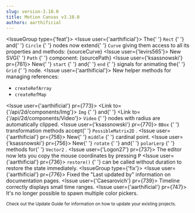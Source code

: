 ```yaml
---
slug: version-3.10.0
title: Motion Canvas v3.10.0
authors: aarthificial
---
```



<IssueGroup type={'feat'}>
  <Issue user={'aarthificial'}>
    The{' '}
    <Link to="/api/2d/components/Rect">
      <code>Rect</code>
    </Link>{' '}
    and{' '}
    <Link to="/api/2d/components/Circle">
      <code>Circle</code>
    </Link>{' '}
    nodes now extend{' '}
    <Link to="/api/2d/components/Curve">
      <code>Curve</code>
    </Link>
    giving them access to all its properties and methods:
    <PR id={771} />
    <PR id={759} />
    <Fiddle ratio="3" className="margin-top--sm margin-bottom--sm">
      {sourceCurve}
    </Fiddle>
  </Issue>
  <Issue user={'levirs565'}>
    New SVG{' '}
    <Link to="/api/2d/components/Path">
      <code>Path</code>
    </Link>{' '}
    component:
    <PR id={700} />
    <Fiddle
      mode="preview"
      ratio="3"
      className="margin-top--sm margin-bottom--sm"
    >
      {sourcePath}
    </Fiddle>
  </Issue>
  <Issue user={'ksassnowski'} pr={761}>
    New{' '}
    <Link to="/api/2d/components/Grid#start">
      <code>start</code>
    </Link>{' '}
    and{' '}
    <Link to="/api/2d/components/Grid#end">
      <code>end</code>
    </Link>{' '}
    signals for animating the{' '}
    <Link to="/api/2d/components/Grid">
      <code>Grid</code>
    </Link>{' '}
    node.
  </Issue>
  <Issue user={'aarthificial'}>
    New helper methods for managing references: <PR id={775} />
    <ul>
      <li>
        <Link to="/api/core/utils#createRefArray">
          <code>createRefArray</code>
        </Link>
      </li>
      <li>
        <Link to="/api/core/utils#createRefMap">
          <code>createRefMap</code>
        </Link>
      </li>
    </ul>
  </Issue>
  <Issue user={'aarthificial'} pr={773}>
    <Link to={'/api/2d/components/Img'}>
      <code>Img</code>
    </Link>{' '}
    and{' '}
    <Link to={'/api/2d/components/Video'}>
      <code>Video</code>
    </Link>{' '}
    nodes with radius are automatically clipped.
  </Issue>
  <Issue user={'ksassnowski'} pr={770}>
    <Link to="/api/core/types/BBox">
      <code>BBox</code>
    </Link>{' '}
    transformation methods accept{' '}
    <Link to="/api/core/types/Matrix2D#PossibleMatrix2D">
      <code>PossibleMatrix2D</code>
    </Link>
    .
  </Issue>
  <Issue user={'aarthificial'} pr={758}>
    New{' '}
    <Link to="/api/2d/components/Layout#middle">
      <code>middle</code>
    </Link>{' '}
    <Link to="/docs/layouts#cardinal-directions">cardinal point</Link>.
  </Issue>
  <Issue user={'ksassnowski'} pr={756}>
    New{' '}
    <Link to="/api/core/types/Vector2#rotate">
      <code>rotate</code>
    </Link>{' '}
    and{' '}
    <Link to="/api/core/types/Vector2#polarLerp">
      <code>polarLerp</code>
    </Link>{' '}
    methods for{' '}
    <Link to="/api/core/types/Vector2">
      <code>Vector2</code>
    </Link>
    .
  </Issue>
  <Issue user={'Logon27'} pr={737}>
    The editor now lets you copy the mouse coordinates by pressing <kbd>P</kbd>
  </Issue>
  <Issue user={'aarthificial'} pr={736}>
    <Link to="/api/2d/components/Node#restore">
      <code>restore()</code>
    </Link>{' '}
    can be called without duration to restore the state immediately.
  </Issue>
</IssueGroup>
<IssueGroup type={'fix'}>
  <Issue user={'aarthificial'} pr={776}>
    Fixed the "Last updated by" information on documentation pages.
  </Issue>
  <Issue user={'Caesarovich'} pr={739}>
    Timeline correctly displays small time ranges.
  </Issue>
  <Issue user={'aarthificial'} pr={747}>
    It's no longer possible to spawn multiple color pickers.
  </Issue>
</IssueGroup>

<small>
  Check out <Link to="/docs/updating">the Update Guide</Link> for information on
  how to update your existing projects.
</small>
